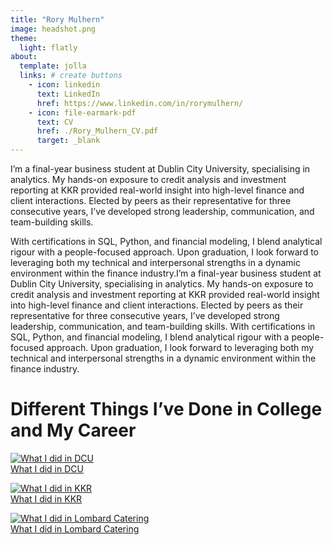 ```yaml
---
title: "Rory Mulhern"
image: headshot.png
theme:
  light: flatly
about:
  template: jolla
  links: # create buttons
    - icon: linkedin 
      text: LinkedIn
      href: https://www.linkedin.com/in/rorymulhern/
    - icon: file-earmark-pdf
      text: CV
      href: ./Rory_Mulhern_CV.pdf
      target: _blank
---
```


I’m a final-year business student at Dublin City University, specialising in analytics. My hands-on exposure to credit analysis and investment reporting at KKR provided real-world insight into high-level finance and client interactions. Elected by peers as their representative for three consecutive years, I’ve developed strong leadership, communication, and team-building skills.

With certifications in SQL, Python, and financial modeling, I blend analytical rigour with a people-focused approach. Upon graduation, I look forward to leveraging both my technical and interpersonal strengths in a dynamic environment within the finance industry.I’m a final-year business student at Dublin City University, specialising in analytics. My hands-on exposure to credit analysis and investment reporting at KKR provided real-world insight into high-level finance and client interactions. Elected by peers as their representative for three consecutive years, I’ve developed strong leadership, communication, and team-building skills. With certifications in SQL, Python, and financial modeling, I blend analytical rigour with a people-focused approach. Upon graduation, I look forward to leveraging both my technical and interpersonal strengths in a dynamic environment within the finance industry.

# Different Things I've Done in College and My Career

<div class="card-container">
  <a href="./dcu.qmd" class="card">
    <img src="DCU.jpg" alt="What I did in DCU">
    <div class="card-overlay">What I did in DCU</div>
  </a>

  <a href="./kkr.qmd" class="card">
    <img src="kkr.jpg" alt="What I did in KKR">
    <div class="card-overlay">What I did in KKR</div>
  </a>

  <a href="./millstone.qmd" class="card">
    <img src="millstone.jpg" alt="What I did in Lombard Catering">
    <div class="card-overlay">What I did in Lombard Catering</div>
  </a>
</div>